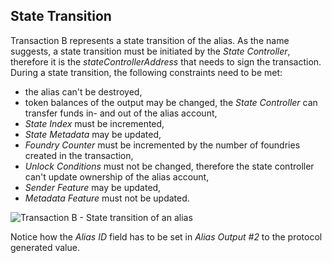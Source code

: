 ## State Transition

Transaction B represents a state transition of the alias. As the name suggests, a state transition must be initiated
by the _State Controller_, therefore it is the _stateControllerAddress_ that needs to sign the transaction. During a
state transition, the following constraints need to be met:
 - the alias can't be destroyed,
 - token balances of the output may be changed, the _State Controller_ can transfer funds in- and out of the alias account,
 - _State Index_ must be incremented,
 - _State Metadata_ may be updated,
 - _Foundry Counter_ must be incremented by the number of foundries created in the transaction,
 - _Unlock Conditions_ must not be changed, therefore the state controller can't update ownership of the alias account,
 - _Sender Feature_ may be updated,
 - _Metadata Feature_ must not be updated.

![Transaction B - State transition of an alias](/img/stardust_explanations/stardust_ledger_anatomy/alias_transaction/tx_B.svg)

Notice how the _Alias ID_ field has to be set in _Alias Output #2_ to the protocol generated value.

